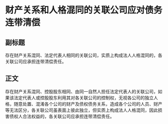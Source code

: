 # 财产关系和人格混同的关联公司应对债务连带清偿
## 副标题
存在财产关系混同、法定代表人相同的关联公司，实质上构成法人人格混同的，各关联公司应承担连带清偿责任。
## 正文
存在财产关系混同、控股股东相同、由同一自然人担任法定代表人的关联公司，如果该法定代表人或控股股东利用其对各关联公司的控制权，无视各公司的独立人格，随意处置、混淆各个公司的财产及债权债务关系，造成各个公司的人员、财产等无法区分，各关联公司虽表面上彼此独立，但实质上构成法人人格混同，因此损害债权人合法权益的，各关联公司应承担连带清偿责任。